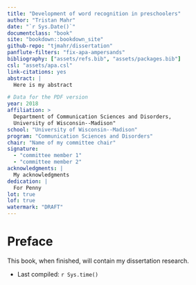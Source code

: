 ```yaml
--- 
title: "Development of word recognition in preschoolers"
author: "Tristan Mahr"
date: "`r Sys.Date()`"
documentclass: "book"
site: "bookdown::bookdown_site"
github-repo: "tjmahr/dissertation"
panflute-filters: "fix-apa-ampersands"
bibliography: ["assets/refs.bib", "assets/packages.bib"]
csl: "assets/apa.csl"
link-citations: yes
abstract: |
  Here is my abstract

# Data for the PDF version
year: 2018
affiliation: > 
  Department of Communication Sciences and Disorders, 
  University of Wisconsin--Madison"
school: "University of Wisconsin--Madison"
program: "Communication Sciences and Disorders"
chair: "Name of my committee chair"
signature: 
  - "committee member 1"
  - "committee member 2"
acknowledgments: |
  My acknowledgments
dedication: |
  For Penny
lot: true
lof: true
watermark: "DRAFT"
---
```


\frontmatter

# Preface {-}

This book, when finished, will contain my dissertation research. 

- Last compiled: `r Sys.time()`

\mainmatter
